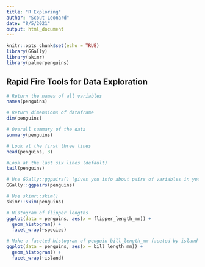 ```yaml
---
title: "R Exploring"
author: "Scout Leonard"
date: "8/5/2021"
output: html_document
---
```


```r
knitr::opts_chunk$set(echo = TRUE)
library(GGally)
library(skimr)
library(palmerpenguins)
```

## Rapid Fire Tools for Data Exploration 



```r
# Return the names of all variables 
names(penguins)

# Return dimensions of dataframe 
dim(penguins)

# Overall summary of the data 
summary(penguins)

# Look at the first three lines
head(penguins, 3)

#Look at the last six lines (default)
tail(penguins)

# Use GGally::ggpairs() (gives you info about pairs of variables in your data set)
GGally::ggpairs(penguins)

# Use skimr::skim()
skimr::skim(penguins)

# Histogram of flipper lengths 
ggplot(data = penguins, aes(x = flipper_length_mm)) +
  geom_histogram() +
  facet_wrap(~species)

# Make a faceted histogram of penguin bill_length_mm faceted by island
ggplot(data = penguins, aes(x = bill_length_mm)) +
  geom_histogram() + 
  facet_wrap(~island)
```

